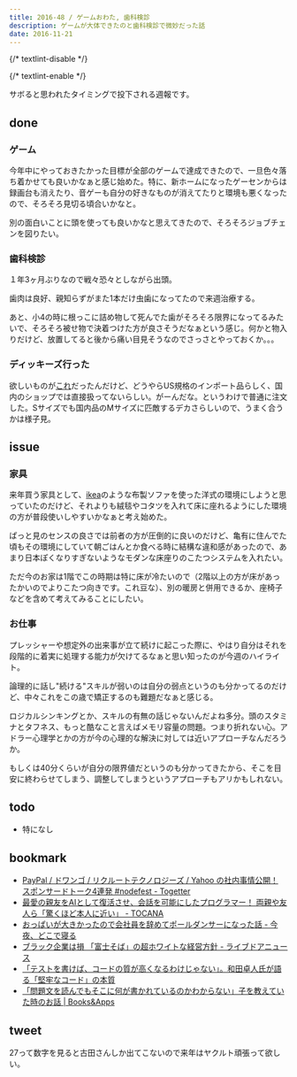 ```yaml
---
title: 2016-48 / ゲームおわた, 歯科検診
description: ゲームが大体できたのと歯科検診で微妙だった話
date: 2016-11-21
---
```


{/* textlint-disable */}


{/* textlint-enable */}

サボると思われたタイミングで投下される週報です。

done
----

###  ゲーム

今年中にやっておきたかった目標が全部のゲームで達成できたので、一旦色々落ち着かせても良いかなぁと感じ始めた。特に、新ホームになったゲーセンからは録画台も消えたり、音ゲーも自分の好きなものが消えてたりと環境も悪くなったので、そろそろ見切る頃合いかなと。

別の面白いことに頭を使っても良いかなと思えてきたので、そろそろジョブチェンを図りたい。

###  歯科検診

１年3ヶ月ぶりなので戦々恐々としながら出頭。

歯肉は良好、親知らずがまた1本だけ虫歯になってたので来週治療する。

あと、小4の時に根っこに詰め物して死んでた歯がそろそろ限界になってるみたいで、そろそろ被せ物で決着つけた方が良さそうだなぁという感じ。何かと物入りだけど、放置してると後から痛い目見そうなのでさっさとやっておくか。。。

###  ディッキーズ行った

欲しいものが[これ](http://dickies-jp.com/fs/dickies/mens_shirt/574)だったんだけど、どうやらUS規格のインポート品らしく、国内のショップでは直接扱ってないらしい。がーんだな。というわけで普通に注文した。Sサイズでも国内品のMサイズに匹敵するデカさらしいので、うまく合うかは様子見。

issue
----

###  家具

来年買う家具として、[ikea](http://www.ikea.com/jp/ja/catalog/categories/departments/living_room/10661/)のような布製ソファを使った洋式の環境にしようと思っていたのだけど、それよりも絨毯やコタツを入れて床に座れるようにした環境の方が普段使いしやすいかなぁと考え始めた。

ぱっと見のセンスの良さでは前者の方が圧倒的に良いのだけど、亀有に住んでた頃もその環境にしていて朝ごはんとか食べる時に結構な違和感があったので、あまり日本ぽくなりすぎないようなモダンな床座りのこたつシステムを入れたい。

ただ今のお家は1階でこの時期は特に床が冷たいので（2階以上の方が床があったかいのでよりこたつ向きです。これ豆な）、別の暖房と併用できるか、座椅子などを含めて考えてみることにしたい。

###  お仕事

プレッシャーや想定外の出来事が立て続けに起こった際に、やはり自分はそれを段階的に着実に処理する能力が欠けてるなぁと思い知ったのが今週のハイライト。

論理的に話し"続ける"スキルが弱いのは自分の弱点というのも分かってるのだけど、中々これをこの歳で矯正するのも難題だなぁと感じる。

ロジカルシンキングとか、スキルの有無の話じゃないんだよね多分。頭のスタミナとタフネス、もっと酷なこと言えばメモリ容量の問題。つまり折れない心。アドラー心理学とかの方が今の心理的な解決に対しては近いアプローチなんだろうか。

もしくは40分くらいが自分の限界値だというのも分かってきたから、そこを目安に終わらせてしまう、調整してしまうというアプローチもアリかもしれない。

todo
----

- 特になし

bookmark
----

- [PayPal / ドワンゴ / リクルートテクノロジーズ / Yahoo の社内事情公開！ スポンサードトーク4連発 #nodefest - Togetter](https://togetter.com/li/1048061)
- [最愛の親友をAIとして復活させ、会話を可能にしたプログラマー！ 両親や友人ら「驚くほど本人に近い」 - TOCANA](https://tocana.jp/2016/11/post_11424_entry.html)
- [おっぱいが大きかったので会社員を辞めてポールダンサーになった話 - 今夜、どこで寝る](http://www.dokodeneru.com/entry/2016/11/14/153949)
- [ブラック企業は損 「富士そば」の超ホワイトな経営方針 - ライブドアニュース](https://news.livedoor.com/article/detail/12283459/)
- [「テストを書けば、コードの質が高くなるわけじゃない」。和田卓人氏が語る「堅牢なコード」の本質](https://freelance.levtech.jp/guide/detail/78/)
- [「問題文を読んでもそこに何が書かれているのかわからない」子を教えていた時のお話 | Books&Apps](https://blog.tinect.jp/?p=33408)

tweet
----

27って数字を見ると古田さんしか出てこないので来年はヤクルト頑張って欲しい。

<X url="https://twitter.com/legnoh/status/797479173300174849" />
